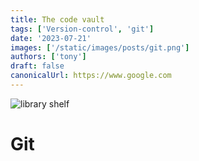 ```yaml
---
title: The code vault
tags: ['Version-control', 'git']
date: '2023-07-21'
images: ['/static/images/posts/git.png']
authors: ['tony']
draft: false
canonicalUrl: https://www.google.com
---
```


<Image
  className="w-full rounded-xl"
  alt="library shelf"
  src="/static/images/posts/git.png"
  layout="responsive"
  width={450}
  height={250}
/>

<TOCInline toc={props.toc} asDisclosure toHeading={3} />

# Git
